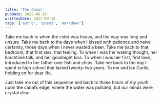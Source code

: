 ```yaml
---
title: 'The Canal'
pubDate: 2025-06-19
writtenDate: 2017-09-10
tags: ['astro', 'poems', 'markdown']
---
```


Take me back
to when the cider was heavy,
and the way was long and unsure.
Take me back
to the days when I kissed
with patience and naive certainty,
those days
when I never wasted a beer.
Take me back
to that bedroom, that first kiss, that feeling.
To when I was her waking thought,
her lunchtime talk,
and her goodnight kiss.
To when I was her first, first love,
introduced to her father
over fish and chips.
Take me back
to the day I spent in high school
that lasted twenty-two years.
To me and Ian Curtis,
holding on for dear life.

Just take me out of this sequence
and back to those hours of my youth
upon the canal’s edge,
where the water was polluted,
but our minds were crystal clear.
